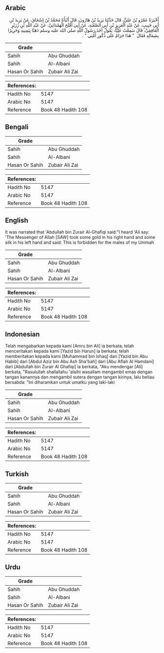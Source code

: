 ## Arabic


<div dir="rtl" lang="ar" style={{fontSize:'larger',backgroundColor:'#f8f9fa',padding:20}}>
أَخْبَرَنَا عَمْرُو بْنُ عَلِيٍّ، قَالَ حَدَّثَنَا يَزِيدُ بْنُ هَارُونَ، قَالَ أَنْبَأَنَا مُحَمَّدُ بْنُ إِسْحَاقَ، عَنْ يَزِيدَ بْنِ أَبِي حَبِيبٍ، عَنْ عَبْدِ الْعَزِيزِ بْنِ أَبِي الصَّعْبَةِ، عَنْ أَبِي أَفْلَحَ الْهَمْدَانِيِّ، عَنْ عَبْدِ اللَّهِ بْنِ زُرَيْرٍ الْغَافِقِيِّ، قَالَ سَمِعْتُ عَلِيًّا، يَقُولُ أَخَذَ رَسُولُ اللَّهِ صلى الله عليه وسلم ذَهَبًا بِيَمِينِهِ وَحَرِيرًا بِشِمَالِهِ فَقَالَ ‏ "‏ هَذَا حَرَامٌ عَلَى ذُكُورِ أُمَّتِي ‏"‏ ‏.‏
</div>
<div style={{backgroundColor:'#f8f9fa',padding:20, marginBottom: 10}}><table> <thead> <tr> <th>Grade</th> <th></th> </tr> </thead> <tbody> <tr><td>Sahih</td><td>Abu Ghuddah</td></tr><tr><td>Sahih</td><td>Al-Albani</td></tr><tr><td>Hasan Or Sahih</td><td>Zubair Ali Zai</td></tr></tbody></table><table> <thead> <tr> <th>References:</th> <th></th> </tr> </thead> <tbody><tr><td>Hadith No</td><td>5147</td></tr><tr><td>Arabic No</td><td>5147</td></tr><tr><td>Reference</td><td>Book 48 Hadith 108</td></tr></tbody></table></div>

## Bengali


<div dir="ltr" lang="bn" style={{fontSize:'larger',backgroundColor:'#f8f9fa',padding:20}}>

</div>
<div style={{backgroundColor:'#f8f9fa',padding:20, marginBottom: 10}}><table> <thead> <tr> <th>Grade</th> <th></th> </tr> </thead> <tbody> <tr><td>Sahih</td><td>Abu Ghuddah</td></tr><tr><td>Sahih</td><td>Al-Albani</td></tr><tr><td>Hasan Or Sahih</td><td>Zubair Ali Zai</td></tr></tbody></table><table> <thead> <tr> <th>References:</th> <th></th> </tr> </thead> <tbody><tr><td>Hadith No</td><td>5147</td></tr><tr><td>Arabic No</td><td>5147</td></tr><tr><td>Reference</td><td>Book 48 Hadith 108</td></tr></tbody></table></div>

## English


<div dir="ltr" lang="en" style={{fontSize:'larger',backgroundColor:'#f8f9fa',padding:20}}>
It was narrated that 'Abdullah bin Zurair Al-Ghafiqi said:"I heard 'Ali say: 'The Messenger of Allah [SAW] took some gold in his right hand and some silk in his left hand and said: This is forbidden for the males of my Ummah
</div>
<div style={{backgroundColor:'#f8f9fa',padding:20, marginBottom: 10}}><table> <thead> <tr> <th>Grade</th> <th></th> </tr> </thead> <tbody> <tr><td>Sahih</td><td>Abu Ghuddah</td></tr><tr><td>Sahih</td><td>Al-Albani</td></tr><tr><td>Hasan Or Sahih</td><td>Zubair Ali Zai</td></tr></tbody></table><table> <thead> <tr> <th>References:</th> <th></th> </tr> </thead> <tbody><tr><td>Hadith No</td><td>5147</td></tr><tr><td>Arabic No</td><td>5147</td></tr><tr><td>Reference</td><td>Book 48 Hadith 108</td></tr></tbody></table></div>

## Indonesian


<div dir="ltr" lang="id" style={{fontSize:'larger',backgroundColor:'#f8f9fa',padding:20}}>
Telah mengabarkan kepada kami [Amru bin Ali] ia berkata; telah menceritakan kepada kami [Yazid bin Harun] ia berkata; telah memberitakan kepada kami [Muhammad bin Ishaq] dari [Yazid bin Abu Habib] dari [Abdul Aziz bin Abu Ash Sha'bah] dari [Abu Aflah Al Hamdani] dari [Abdullah bin Zurair Al Ghafiqi] ia berkata, "Aku mendengar [Ali] berkata, "Rasulullah shallallahu 'alaihi wasallam mengambil emas dengan tangan kanannya dan mengambil sutera dengan tangan kirinya, lalu beliau bersabda: "Ini diharamkan untuk umatku yang laki-laki
</div>
<div style={{backgroundColor:'#f8f9fa',padding:20, marginBottom: 10}}><table> <thead> <tr> <th>Grade</th> <th></th> </tr> </thead> <tbody> <tr><td>Sahih</td><td>Abu Ghuddah</td></tr><tr><td>Sahih</td><td>Al-Albani</td></tr><tr><td>Hasan Or Sahih</td><td>Zubair Ali Zai</td></tr></tbody></table><table> <thead> <tr> <th>References:</th> <th></th> </tr> </thead> <tbody><tr><td>Hadith No</td><td>5147</td></tr><tr><td>Arabic No</td><td>5147</td></tr><tr><td>Reference</td><td>Book 48 Hadith 108</td></tr></tbody></table></div>

## Turkish


<div dir="ltr" lang="tr" style={{fontSize:'larger',backgroundColor:'#f8f9fa',padding:20}}>

</div>
<div style={{backgroundColor:'#f8f9fa',padding:20, marginBottom: 10}}><table> <thead> <tr> <th>Grade</th> <th></th> </tr> </thead> <tbody> <tr><td>Sahih</td><td>Abu Ghuddah</td></tr><tr><td>Sahih</td><td>Al-Albani</td></tr><tr><td>Hasan Or Sahih</td><td>Zubair Ali Zai</td></tr></tbody></table><table> <thead> <tr> <th>References:</th> <th></th> </tr> </thead> <tbody><tr><td>Hadith No</td><td>5147</td></tr><tr><td>Arabic No</td><td>5147</td></tr><tr><td>Reference</td><td>Book 48 Hadith 108</td></tr></tbody></table></div>

## Urdu


<div dir="rtl" lang="ur" style={{fontSize:'larger',backgroundColor:'#f8f9fa',padding:20}}>

</div>
<div style={{backgroundColor:'#f8f9fa',padding:20, marginBottom: 10}}><table> <thead> <tr> <th>Grade</th> <th></th> </tr> </thead> <tbody> <tr><td>Sahih</td><td>Abu Ghuddah</td></tr><tr><td>Sahih</td><td>Al-Albani</td></tr><tr><td>Hasan Or Sahih</td><td>Zubair Ali Zai</td></tr></tbody></table><table> <thead> <tr> <th>References:</th> <th></th> </tr> </thead> <tbody><tr><td>Hadith No</td><td>5147</td></tr><tr><td>Arabic No</td><td>5147</td></tr><tr><td>Reference</td><td>Book 48 Hadith 108</td></tr></tbody></table></div>